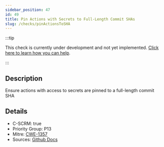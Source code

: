 ```yaml
---
sidebar_position: 47
id: 49
title: Pin Actions with Secrets to Full-Length Commit SHAs
slug: /checks/pinActionsToSHA
---
```


<!-- BANNER:START -->
:::tip

This check is currently under development and not yet implemented. [Click here to learn how you can help](/contribute).

:::
<!-- BANNER:END -->

<!-- DESCRIPTION:START -->
## Description
Ensure actions with access to secrets are pinned to a full-length commit SHA
<!-- DESCRIPTION:END -->

<!-- DETAILS:START -->
## Details
- C-SCRM: true
- Priority Group: P13
- Mitre: [CWE-1357](https://cwe.mitre.org/data/definitions/1357.html)
- Sources: [Github Docs](https://securitylab.github.com/research/github-actions-building-blocks/)

<!-- DETAILS:END -->
